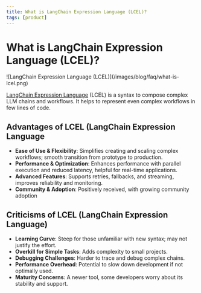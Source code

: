 ```yaml
---
title: What is LangChain Expression Language (LCEL)?
tags: [product]
---
```


# What is LangChain Expression Language (LCEL)?

<Frame border fullWidth>
  ![LangChain Expression Language (LCEL)](/images/blog/faq/what-is-lcel.png)
</Frame>

[LangChain Expression Language](https://blog.langchain.dev/langchain-expression-language/) (LCEL) is a syntax to compose complex LLM chains and workflows. It helps to represent even complex workflows in few lines of code.

## Advantages of LCEL (LangChain Expression Language

- **Ease of Use & Flexibility**: Simplifies creating and scaling complex workflows; smooth transition from prototype to production.
- **Performance & Optimization**: Enhances performance with parallel execution and reduced latency, helpful for real-time applications.
- **Advanced Features**: Supports retries, fallbacks, and streaming, improves reliability and monitoring.
- **Community & Adoption**: Positively received, with growing community adoption

## Criticisms of LCEL (LangChain Expression Language)

- **Learning Curve**: Steep for those unfamiliar with new syntax; may not justify the effort.
- **Overkill for Simple Tasks**: Adds complexity to small projects.
- **Debugging Challenges**: Harder to trace and debug complex chains.
- **Performance Overhead**: Potential to slow down development if not optimally used.
- **Maturity Concerns**: A newer tool, some developers worry about its stability and support.
